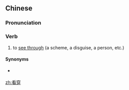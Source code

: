 ==Chinese==
{{zh-forms}}

===Pronunciation===
{{zh-pron
|m=kànchuān
|h=pfs=khon-chhôn
|cat=v
}}

===Verb===
{{zh-verb}}

# to [[see through]] (a scheme, a disguise, a person, etc.)

====Synonyms====
* {{q|Cantonese}} {{zh-l|睇穿}}

[[zh:看穿]]